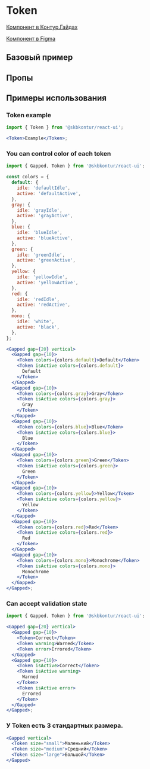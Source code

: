 
<Meta of={TokenStories} />

# Token

[Компонент в Контур.Гайдах](https://guides.kontur.ru/components/input-fields/tokens/)

[Компонент в Figma](https://www.figma.com/file/87ScqxPzJpF9DcVBNYWOjM/%E2%9A%A1-Kontur-UI-Modern-Layout?node-id=230%3A2955)

<Description />

## Базовый пример

<Primary />

## Пропы

<Controls />

## Примеры использования

### Token example

```jsx harmony
import { Token } from '@skbkontur/react-ui';

<Token>Example</Token>;
```

### You can control color of each token

```jsx harmony
import { Gapped, Token } from '@skbkontur/react-ui';

const colors = {
  default: {
    idle: 'defaultIdle',
    active: 'defaultActive',
  },
  gray: {
    idle: 'grayIdle',
    active: 'grayActive',
  },
  blue: {
    idle: 'blueIdle',
    active: 'blueActive',
  },
  green: {
    idle: 'greenIdle',
    active: 'greenActive',
  },
  yellow: {
    idle: 'yellowIdle',
    active: 'yellowActive',
  },
  red: {
    idle: 'redIdle',
    active: 'redActive',
  },
  mono: {
    idle: 'white',
    active: 'black',
  },
};

<Gapped gap={20} vertical>
  <Gapped gap={10}>
    <Token colors={colors.default}>Default</Token>
    <Token isActive colors={colors.default}>
      Default
    </Token>
  </Gapped>
  <Gapped gap={10}>
    <Token colors={colors.gray}>Gray</Token>
    <Token isActive colors={colors.gray}>
      Gray
    </Token>
  </Gapped>
  <Gapped gap={10}>
    <Token colors={colors.blue}>Blue</Token>
    <Token isActive colors={colors.blue}>
      Blue
    </Token>
  </Gapped>
  <Gapped gap={10}>
    <Token colors={colors.green}>Green</Token>
    <Token isActive colors={colors.green}>
      Green
    </Token>
  </Gapped>
  <Gapped gap={10}>
    <Token colors={colors.yellow}>Yellow</Token>
    <Token isActive colors={colors.yellow}>
      Yellow
    </Token>
  </Gapped>
  <Gapped gap={10}>
    <Token colors={colors.red}>Red</Token>
    <Token isActive colors={colors.red}>
      Red
    </Token>
  </Gapped>
  <Gapped gap={10}>
    <Token colors={colors.mono}>Monochrome</Token>
    <Token isActive colors={colors.mono}>
      Monochrome
    </Token>
  </Gapped>
</Gapped>;
```

### Can accept validation state

```jsx harmony
import { Gapped, Token } from '@skbkontur/react-ui';

<Gapped gap={20} vertical>
  <Gapped gap={10}>
    <Token>Correct</Token>
    <Token warning>Warned</Token>
    <Token error>Errored</Token>
  </Gapped>
  <Gapped gap={10}>
    <Token isActive>Correct</Token>
    <Token isActive warning>
      Warned
    </Token>
    <Token isActive error>
      Errored
    </Token>
  </Gapped>
</Gapped>;
```

### У Token есть 3 стандартных размера.

```jsx harmony
<Gapped vertical>
  <Token size="small">Маленький</Token>
  <Token size="medium">Средний</Token>
  <Token size="large">Большой</Token>
</Gapped>
```
